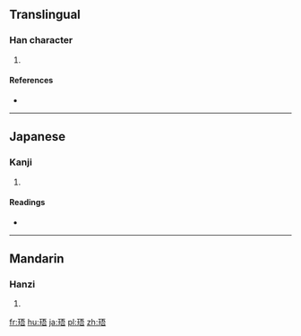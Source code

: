 ==Translingual==

===Han character===
{{Han char|rn=96|rad=玉|as=07|sn=11|four=11161|canj=MGMMR}}

# {{defn|Han|sort=玉07}}

====References====
* {{Han ref|kx=0732.110|dkj=20993|dj=1143.120|hdz=21115.030|uh=73F8|ud=29688|bh=D66C|bd=54892}}

----

==Japanese==

===Kanji===
{{ja-kanji|grade=|rs=玉07}}

# {{defn|lang=ja|sort=玉07}}

====Readings====
* {{ja-readings|on=[[ご]] (go)|kun=}}

----

==Mandarin==

===Hanzi===
{{cmn-hanzi|pin=[[wú]] ([[wu2]])|wg=wu<sup>2</sup>}}

# {{defn|lang=cmn|sort=玉07}}

[[fr:珸]]
[[hu:珸]]
[[ja:珸]]
[[pl:珸]]
[[zh:珸]]